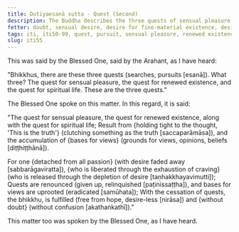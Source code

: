 ```yaml
---
title: Dutiyaesanā sutta - Quest (Second)
description: The Buddha describes the three quests of sensual pleasure, renewed existence, and spiritual life as the result of holding tight to the thought 'This is the truth' and the accumulation of bases for views.
fetter: doubt, sensual desire, desire for fine-material existence, desire for immaterial existence, ignorance
tags: iti, iti50-99, quest, pursuit, sensual pleasure, renewed existence, spiritual life, cessation, cease, desireless, fulfilled, without doubt, buddha
slug: iti55
---
```


This was said by the Blessed One, said by the Arahant, as I have heard:

"Bhikkhus, there are these three quests (searches, pursuits [esanā]). What three? The quest for sensual pleasure, the quest for renewed existence, and the quest for spiritual life. These are the three quests."

The Blessed One spoke on this matter. In this regard, it is said:

"The quest for sensual pleasure, the quest for renewed existence,
along with the quest for spiritual life; 
Result from \{holding tight to the thought, 'This is the truth'} (clutching something as the truth [saccaparāmāsa]),
and the accumulation of \{bases for views} (grounds for views, opinions, beliefs [diṭṭhiṭṭhānā]).

For one \{detached from all passion} (with desire faded away [sabbarāgaviratta]),
\{who is liberated through the exhaustion of craving} (who is released through the depletion of desire [taṇhakkhayavimutti]);
Quests are renounced (given up, relinquished [paṭinissaṭṭha]),
and bases for views are uprooted (eradicated [samūhata]);
With the cessation of quests, the bhikkhu,
is fulfilled (free from hope, desire-less [nirāsa]) and \{without doubt} (without confusion [akathaṅkathī])."

This matter too was spoken by the Blessed One, as I have heard.